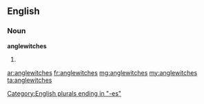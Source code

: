 ==English==

===Noun===
'''anglewitches'''

# {{obsolete}} {{plural of|anglewitch}}

[[Category:English plurals ending in "-es"]]

[[ar:anglewitches]]
[[fr:anglewitches]]
[[mg:anglewitches]]
[[my:anglewitches]]
[[ta:anglewitches]]